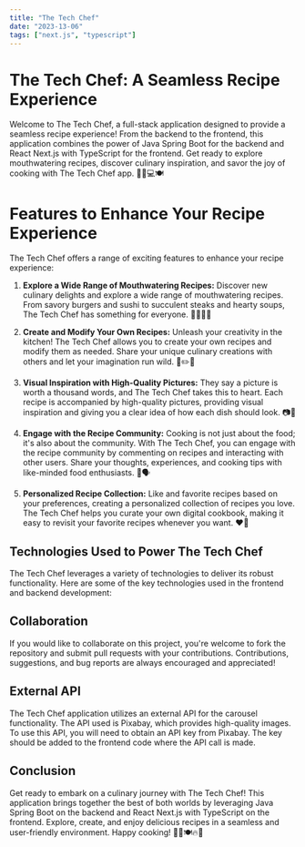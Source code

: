```yaml
---
title: "The Tech Chef"
date: "2023-13-06"
tags: ["next.js", "typescript"]
---
```


# The Tech Chef: A Seamless Recipe Experience

Welcome to The Tech Chef, a full-stack application designed to provide a seamless recipe experience! From the backend to the frontend, this application combines the power of Java Spring Boot for the backend and React Next.js with TypeScript for the frontend. Get ready to explore mouthwatering recipes, discover culinary inspiration, and savor the joy of cooking with The Tech Chef app. 🚀🌿💻🍽️

# Features to Enhance Your Recipe Experience

The Tech Chef offers a range of exciting features to enhance your recipe experience:

1. **Explore a Wide Range of Mouthwatering Recipes:** Discover new culinary delights and explore a wide range of mouthwatering recipes. From savory burgers and sushi to succulent steaks and hearty soups, The Tech Chef has something for everyone. 🍔🍣🥩🍲

2. **Create and Modify Your Own Recipes:** Unleash your creativity in the kitchen! The Tech Chef allows you to create your own recipes and modify them as needed. Share your unique culinary creations with others and let your imagination run wild. 📝✏️📸

3. **Visual Inspiration with High-Quality Pictures:** They say a picture is worth a thousand words, and The Tech Chef takes this to heart. Each recipe is accompanied by high-quality pictures, providing visual inspiration and giving you a clear idea of how each dish should look. 📷👀

4. **Engage with the Recipe Community:** Cooking is not just about the food; it's also about the community. With The Tech Chef, you can engage with the recipe community by commenting on recipes and interacting with other users. Share your thoughts, experiences, and cooking tips with like-minded food enthusiasts. 💬🗣️

5. **Personalized Recipe Collection:** Like and favorite recipes based on your preferences, creating a personalized collection of recipes you love. The Tech Chef helps you curate your own digital cookbook, making it easy to revisit your favorite recipes whenever you want. ❤️📌

## Technologies Used to Power The Tech Chef

The Tech Chef leverages a variety of technologies to deliver its robust functionality. Here are some of the key technologies used in the frontend and backend development:



## Collaboration

If you would like to collaborate on this project, you're welcome to fork the repository and submit pull requests with your contributions. Contributions, suggestions, and bug reports are always encouraged and appreciated!

## External API

The Tech Chef application utilizes an external API for the carousel functionality. The API used is Pixabay, which provides high-quality images. To use this API, you will need to obtain an API key from Pixabay. The key should be added to the frontend code where the API call is made.

## Conclusion

Get ready to embark on a culinary journey with The Tech Chef! This application brings together the best of both worlds by leveraging Java Spring Boot on the backend and React Next.js with TypeScript on the frontend. Explore, create, and enjoy delicious recipes in a seamless and user-friendly environment. Happy cooking! 🍳🌟🍽️🔥🚀
